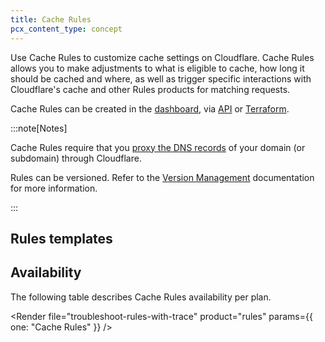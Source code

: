 ```yaml
---
title: Cache Rules
pcx_content_type: concept
---
```



Use Cache Rules to customize cache settings on Cloudflare. Cache Rules allows you to make adjustments to what is eligible to cache, how long it should be cached and where, as well as trigger specific interactions with Cloudflare's cache and other Rules products for matching requests.

Cache Rules can be created in the [dashboard](/cache/how-to/cache-rules/create-dashboard/), via [API](/cache/how-to/cache-rules/create-api/) or [Terraform](/cache/how-to/cache-rules/terraform-example/).

:::note[Notes]

Cache Rules require that you [proxy the DNS records](/dns/proxy-status/) of your domain (or subdomain) through Cloudflare.

Rules can be versioned. Refer to the [Version Management](/version-management/) documentation for more information.

:::

## Rules templates

<Render file="rules-templates" product="rules" />

## Availability

The following table describes Cache Rules availability per plan.

<FeatureTable id="cache.cache_rules" />

<Render
	file="troubleshoot-rules-with-trace"
	product="rules"
	params={{ one: "Cache Rules" }}
/>
